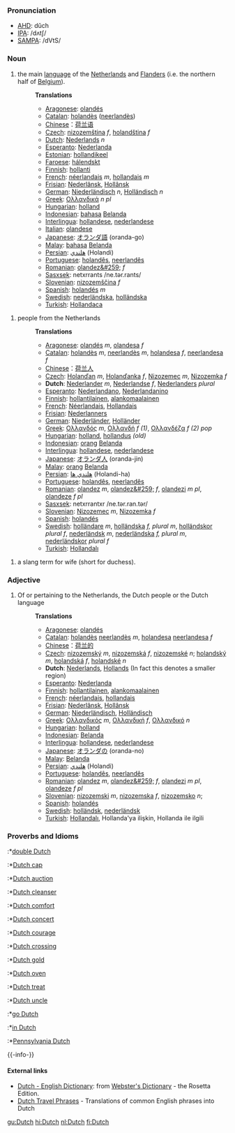 ===Pronunciation===
*[[w:AHD|AHD]]: dŭch
*[[w:IPA|IPA]]: /dʌtʃ/
*[[w:SAMPA|SAMPA]]: /dVtS/

===Noun===

#the main [[language]] of the [[Netherlands]] and [[Flanders]] (i.e. the northern half of [[Belgium]]).
#:'''Translations'''
#:*[[Aragonese]]: [[olandés]]
#:*[[Catalan]]: [[holandès]] ([[neerlandès]])
#:*[[Chinese]]：[[荷兰语]]
#:*[[Czech]]: [[nizozemština]] ''f'', [[holandština]] ''f''
#:*[[Dutch]]: [[Nederlands]] ''n''
#:*[[Esperanto]]: [[Nederlanda]]
#:*[[Estonian]]: [[hollandikeel]]
#:*[[Faroese]]: [[hálendskt]]
#:*[[Finnish]]: [[hollanti]]
#:*[[French]]: [[néerlandais]] ''m'', [[hollandais]] ''m''
#:*[[Frisian]]: [[Nederlânsk]], [[Hollânsk]]
#:*[[German]]: [[Niederländisch]] ''n'', [[Holländisch]] ''n''
#:*[[Greek]]: [[Ολλανδικά]] ''n'' ''pl''
#:*[[Hungarian]]: [[holland]]
#:*[[Indonesian]]: [[bahasa]] [[Belanda]]
#:*[[Interlingua]]: [[hollandese]], [[nederlandese]]
#:*[[Italian]]: [[olandese]]
#:*[[Japanese]]: [[オランダ語]] (oranda-go)
#:*[[Malay]]: [[bahasa]] [[Belanda]]
#:*[[Persian]]: [[هلندي]] (Holandi)
#:*[[Portuguese]]: [[holandês]], [[neerlandês]]
#:*[[Romanian]]: [[olandez&#259;]] ''f''
#:*[[Sasxsek]]: netxrrants  /ne.tər.rants/
#:*[[Slovenian]]: [[nizozemščina]] ''f''
#:*[[Spanish]]: [[holandés]] ''m''
#:*[[Swedish]]: [[nederländska]], [[holländska]]
#:*[[Turkish]]: [[Hollandaca]]

#people from the Netherlands
#:'''Translations'''
#:*[[Aragonese]]: [[olandés]] ''m'', [[olandesa]] ''f''
#:*[[Catalan]]: [[holandès]] ''m'', [[neerlandès]] ''m'', [[holandesa]] ''f'', [[neerlandesa]] ''f''
#:*[[Chinese]]：[[荷兰人]]
#:*[[Czech]]: [[Holanďan]] ''m'', [[Holanďanka]] ''f'', [[Nizozemec]] ''m'', [[Nizozemka]] ''f''
#:*'''Dutch''':  [[Nederlander]] ''m'', [[Nederlandse]] ''f'', [[Nederlanders]] ''plural''
#:*[[Esperanto]]: [[Nederlandano]], [[Nederlandanino]]
#:*[[Finnish]]: [[hollantilainen]], [[alankomaalainen]]
#:*[[French]]: [[Néerlandais]], [[Hollandais]]
#:*[[Frisian]]: [[Nederlanners]]
#:*[[German]]: [[Niederländer]], [[Holländer]]
#:*[[Greek]]: [[Ολλανδός]] ''m'', [[Ολλανδή]] ''f'' ''(1)'', [[Ολλανδέζα]] ''f'' ''(2)'' ''pop''
#:*[[Hungarian]]: [[holland]], [[hollandus]] ''(old)''
#:*[[Indonesian]]: [[orang]] [[Belanda]]
#:*[[Interlingua]]: [[hollandese]], [[nederlandese]]
#:*[[Japanese]]: [[オランダ人]] (oranda-jin)
#:*[[Malay]]: [[orang]] [[Belanda]]
#:*[[Persian]]: [[هلندي ها]] (Holandi-ha)
#:*[[Portuguese]]: [[holandês]], [[neerlandês]]
#:*[[Romanian]]: [[olandez]] ''m'', [[olandez&#259;]] ''f'', [[olandezi]] ''m pl'', [[olandeze]] ''f pl''
#:*[[Sasxsek]]: netxrrantxr  /ne.tər.ran.tər/
#:*[[Slovenian]]: [[Nizozemec]] ''m'', [[Nizozemka]] ''f''
#:*[[Spanish]]: [[holandés]]
#:*[[Swedish]]: [[holländare]] ''m'', [[holländska]] ''f, plural m'', [[holländskor]] ''plural f'', [[nederländsk]] ''m'', [[nederländska]] ''f, plural m'', [[nederländskor]] ''plural f''
#:*[[Turkish]]: [[Hollandalı]]

#a slang term for wife (short for duchess).

===Adjective===
#Of or pertaining to the Netherlands, the Dutch people or the Dutch language
#:'''Translations'''
#:*[[Aragonese]]: [[olandés]]
#:*[[Catalan]]: [[holandès]] [[neerlandès]] ''m'', [[holandesa]] [[neerlandesa]] ''f''
#:*[[Chinese]]：[[荷兰的]]
#:*[[Czech]]: [[nizozemský]] ''m'', [[nizozemská]]  ''f'', [[nizozemské]] ''n''; [[holandský]] ''m'', [[holandská]] ''f'', [[holandské]] ''n''
#:*'''Dutch''': [[Nederlands]], [[Hollands]] (In fact this denotes a smaller region)
#:*[[Esperanto]]: [[Nederlanda]]
#:*[[Finnish]]: [[hollantilainen]], [[alankomaalainen]]
#:*[[French]]: [[néerlandais]], [[hollandais]]
#:*[[Frisian]]: [[Nederlânsk]], [[Hollânsk]]
#:*[[German]]: [[Niederländisch]], [[Holländisch]]
#:*[[Greek]]: [[Ολλανδικός]] ''m'', [[Ολλανδική]] ''f'', [[Ολλανδικό]] ''n''
#:*[[Hungarian]]: [[holland]]
#:*[[Indonesian]]: [[Belanda]]
#:*[[Interlingua]]: [[hollandese]], [[nederlandese]]
#:*[[Japanese]]: [[オランダの]] (oranda-no)
#:*[[Malay]]: [[Belanda]]
#:*[[Persian]]: [[هلندي]] (Holandi)
#:*[[Portuguese]]: [[holandês]], [[neerlandês]]
#:*[[Romanian]]: [[olandez]] ''m'', [[olandez&#259;]] ''f'', [[olandezi]] ''m pl'', [[olandeze]] ''f pl''
#:*[[Slovenian]]: [[nizozemski]] ''m'', [[nizozemska]]  ''f'', [[nizozemsko]] ''n'';
#:*[[Spanish]]: [[holandés]]
#:*[[Swedish]]: [[holländsk]], [[nederländsk]]
#:*[[Turkish]]: [[Hollandalı]], Hollanda'ya ilişkin, Hollanda ile ilgili

===Proverbs and Idioms===
:*[[double Dutch]]
:*[[Dutch cap]]
:*[[Dutch auction]]
:*[[Dutch cleanser]]
:*[[Dutch comfort]]
:*[[Dutch concert]]
:*[[Dutch courage]]
:*[[Dutch crossing]]
:*[[Dutch gold]]
:*[[Dutch oven]]
:*[[Dutch treat]]
:*[[Dutch uncle]]
:*[[go Dutch]]
:*[[in Dutch]]
:*[[Pennsylvania Dutch]]

{{-info-}}

==== External links====
*[http://www.websters-online-dictionary.org/definition/Dutch-english/ Dutch - English Dictionary]: from [http://www.websters-online-dictionary.org/ Webster's Dictionary] - the Rosetta Edition.
*[http://www.canuckabroad.com/language/dutch.shtml Dutch Travel Phrases] - Translations of common English phrases into Dutch

[[gu:Dutch]]
[[hi:Dutch]]
[[nl:Dutch]]
[[fi:Dutch]]